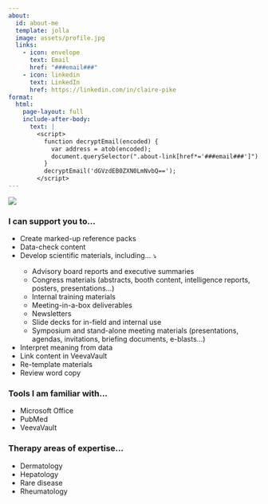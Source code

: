 ```yaml
---
about:
  id: about-me
  template: jolla
  image: assets/profile.jpg
  links:
    - icon: envelope
      text: Email
      href: "###email###"
    - icon: linkedin
      text: LinkedIn
      href: https://linkedin.com/in/claire-pike
format:
  html:
    page-layout: full
    include-after-body:
      text: |
        <script>
          function decryptEmail(encoded) {
            var address = atob(encoded);
            document.querySelector(".about-link[href*='###email###']").href = "mailto:" + address;
          }
          decryptEmail('dGVzdEB0ZXN0LmNvbQ==');
        </script>
---
```


![](assets/banner.png){#banner}

::: {.grid .gap-0 .column-gap-3}

:::::: {.p-3 .g-col-12 .g-col-lg-4}

::::::::: {#about-me}

<span id="intro"></span>

:::::::::

::::::


:::::: {.p-3 .g-col-12 .g-col-lg-8}

### I can support you to...

* Create marked-up reference packs
* Data-check content
* :::::::::{#tasks}
  Develop scientific materials, <span id="tasks-hint">including... <span id="tasks-hint-arrow">⤵</span></span>
  - Advisory board reports and executive summaries
  - Congress materials (abstracts, booth content, intelligence reports, posters, presentations...)
  - Internal training materials
  - Meeting-in-a-box deliverables
  - Newsletters
  - Slide decks for in-field and internal use
  - Symposium and stand-alone meeting materials (presentations, agendas, invitations, briefing documents,  e-blasts...)
  :::::::::
* Interpret meaning from data
* Link content in VeevaVault
* Re-template materials
* Review word copy


### Tools I am familiar with...
  
* Microsoft Office
* PubMed
* VeevaVault


### Therapy areas of expertise...

* Dermatology
* Hepatology
* Rare disease
* Rheumatology


::::::

:::
